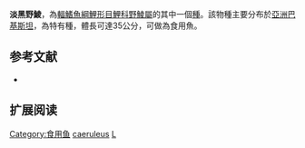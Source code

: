 {{Speciesbox
| name = 淡黑野鯪
| image = 
| status = NE
| status_system = iucn3.1
| genus = Labeo
| species = caeruleus
| authority = [[Day|Day]], 1877
| synonyms = *''Labeo coeruleus''<br /><small>Day, 1877</small>
}}
'''淡黑野鯪'''，為[[輻鰭魚綱|輻鰭魚綱]][[鯉形目|鯉形目]][[鯉科|鯉科]][[野鯪屬|野鯪屬]]的其中一個[[種|種]]。該物種主要分布於[[亞洲|亞洲]][[巴基斯坦|巴基斯坦]]，為特有種，體長可達35公分，可做為食用魚。

== 参考文献 ==
{{refbegin}}
*{{FishBase_species|genus=Labeo|species=caeruleus|year=2011|month=12}}
{{refend}}

== 扩展阅读 ==
{{refbegin}}
{{wikispecies-inline|Labeo caeruleus|淡黑野鯪}}
{{refend}}
{{Taxonbar|from=Q2085927}}

[[Category:食用鱼|Category:食用鱼]]
[[Category:野鯪屬|caeruleus]]
[[Category:1877年描述的鱼类|L]]


{{魚類小作品}}
